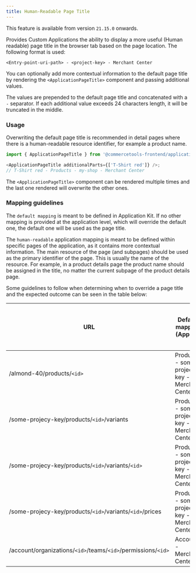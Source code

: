 ```yaml
---
title: Human-Readable Page Title
---
```


<Info>

This feature is available from version `21.15.0` onwards.

</Info>

Provides Custom Applications the ability to display a more useful (Human readable) page title in the browser tab based on the page location. The following format is used:

```
<Entry-point-uri-path> - <project-key> - Merchant Center
```

You can optionally add more contextual information to the default page title by rendering the `<ApplicationPageTitle>` component and passing additional values.

The values are prepended to the default page title and concatenated with a `-` separator. If each additional value exceeds 24 characters length, it will be truncated in the middle.

### Usage

Overwriting the default page title is recommended in detail pages where there is a human-readable resource identifier, for example a product name.


```js
import { ApplicationPageTitle } from '@commercetools-frontend/application-shell';

<ApplicationPageTitle additionalParts={['T-Shirt red']} />;
// T-Shirt red - Products - my-shop - Merchant Center
```

The `<ApplicationPageTitle>` component can be rendered multiple times and the last one rendered will overwrite the other ones.


### Mapping guidelines

The `default mapping` is meant to be defined in Application Kit. If no other mapping is provided at the application level, which will override the default one, the default one will be used as the page title.

The `human-readable` application mapping is meant to be defined within specific pages of the application, as it contains more contextual information.
The main resource of the page (and subpages) should be used as the primary identifier of the page. This is usually the name of the resource.
For example, in a product details page the product name should be assigned in the title, no matter the current subpage of the product details page.

Some guidelines to follow when determining when to override a page title and the expected outcome can be seen in the table below:

| URL    | Default mapping (App kit)  | Human-readable application mapping (per-page) |
| ------------------------------------ | --------------------------------------- | -------------------------------------------------------------- |
| /almond-40/products/`<id>`             | Products - some-projecy-key - Merchant Center  |             <product name> - Products - some-projecy-key - Merchant Center|
| /some-projecy-key/products/`<id>`/variants    | Products - some-projecy-key - Merchant Center |     <product name> - Products - some-projecy-key - Merchant Center |
| /some-projecy-key/products/`<id>`/variants/`<id>`  | 	Products - some-projecy-key - Merchant Center |  <product name> - Products - some-projecy-key - Merchant Center |
| /some-projecy-key/products/`<id>`/variants/`<id>`/prices  | 	Products - some-projecy-key - Merchant Center |  <product name> - Products - some-projecy-key - Merchant Center |
| /account/organizations/`<id>`/teams/`<id>`/permissions/`<id>`  | 	Account - Merchant Center |  <team name> - Teams - <organization name> - Account - Merchant Center |
